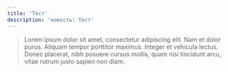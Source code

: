 ```yaml
---
title: 'Тест'
description: 'новость: Тест'
---
```


<script lang='ts'>import {TextPlaceholder} from '@daks.dev/astro.sdk/astro';</script>

> Lorem ipsum dolor sit amet, consectetur adipiscing elit. Nam et dolor purus. Aliquam tempor porttitor maximus. Integer et vehicula lectus. Donec placerat, nibh posuere cursus mollis, quam nisi tincidunt arcu, vitae rutrum justo sapien non diam.

<TextPlaceholder />
